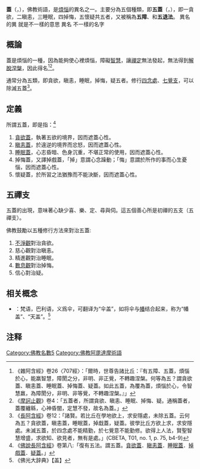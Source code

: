 {{refimprove|time=2017-07-24T12:04:04+00:00}}
{{佛教}}
'''蓋'''（{{lang-pi|{{IAST|nīvaraṇāni}}}}，{{lang-sa|{{IAST|nivāraṇa}}}}），佛教術語，是[[煩惱_(佛教)|煩惱]]的異名之一。主要分為五個種類，即'''五蓋'''（{{lang-pi|{{IAST|pañca nīvaraṇāni}}}}，{{lang-sa|{{IAST|pañca nivāraṇa}}}}），即一貪欲，二瞋恚，三睡眠，四掉悔，五懷疑共五者，又被稱為'''五障'''、和'''五退法'''。
異名的異 就是不一樣的意思 
異名 不一樣的名字

==概論==
蓋是煩惱的一種，因為能夠使心裡煩惱，障礙[[智慧_(佛教)|智慧]]，讓[[禪定|禪定]]無法發起，無法得到[[解脫|解脫]][[涅槃|涅槃]]，因此得名<ref>《雜阿含經》卷26〈707經〉：「爾時，世尊告諸比丘：『有五障、五蓋，煩惱於心，能羸智慧，障閡之分，非明、非正覺，不轉趣涅槃。何等為五？謂貪欲蓋、瞋恚蓋、睡眠蓋、掉悔蓋、疑蓋。如此五蓋，為覆為蓋，煩惱於心，令智慧羸，為障閡分，非明、非等覺，不轉趣涅槃。』」</ref><ref>《[[摩訶止觀|摩訶止觀]]》卷4：「五蓋者，所謂貪欲、瞋恚、睡眠、掉悔、疑。通稱蓋者，蓋覆纏緜，心神昏闇，定慧不發，故名為蓋。」</ref>。

通常分為五類，即貪欲，瞋恚，睡眠，掉悔，疑五者。修行[[四念處|四念處]]、[[七覺支|七覺支]]，可以除滅五蓋<ref>《[[長阿含經|長阿含經]]》卷12：「諸賢。若比丘在學地欲上，求安隱處，未除五蓋。云何為五？貪欲蓋，瞋恚蓋，睡眠蓋，掉戱蓋，疑蓋。彼學比丘方欲上求，求安隱處。未滅五蓋，於四念處不能精勤，於七覺意不能勤修。欲得上人法，賢聖智慧增盛，求欲知、欲見者，無有是處。」(CBETA, T01, no. 1, p. 75, b4-9)</ref>。

==定義==
所謂五蓋，即是指：<ref>《[[佛說長阿含經|佛說長阿含經]]》卷第八:「復有五法。謂五蓋。[[貪欲蓋|貪欲蓋]]．[[瞋恚蓋|瞋恚蓋]]．[[睡眠蓋|睡眠蓋]]．[[掉戲蓋|掉戲蓋]]．[[疑蓋|疑蓋]]。」</ref>
#[[貪欲蓋|貪欲蓋]]，執著五欲的境界，因而遮蓋心性。
#[[瞋恚蓋|瞋恚蓋]]，於違逆的境界而忿怒，因而遮蓋心性。
#[[s:佛學大辭典/五蓋|睡眠蓋]]，心志昏暗、色身沉重，不堪正常的使用，因而遮蓋心性。
#掉悔蓋，又譯掉戲蓋，「掉」意謂心念躁動；「悔」意謂於所作的事而心生憂惱，因而遮蓋心性。
#懷疑蓋，於所習之法猶豫而不能決斷，因而遮蓋心性。

==五禪支==
五蓋的出現，意味著心缺少喜、樂、定、尋與伺。這五個善心所是初禪的五支（五禪支）。

佛教鼓勵以五種修行方法來對治五蓋:
#[[不淨觀|不淨觀]]對治貪欲。
#慈心觀對治瞋恚。
#精進觀對治睡眠。
#[[數息觀|數息觀]]對治掉悔。
#信心對治疑。
==相关概念==
*{{le|伞盖|Chatra (umbrella)}}：梵语{{IAST|chattra}}，巴利语{{IAST|chatta}}，义爲伞，可翻译为“伞盖”，如将伞与[[幡_(佛具)|幡]]结合起来，称为“幡盖”、“天盖”。<ref>《佛光大辞典》【盖】</ref>

==注释==
<div class="references-small">
<references />
</div>
{{wikisource|佛學大辭典/五蓋}}
{{Authority control}}

[[Category:佛教名數5|Category:佛教名數5]]
[[Category:佛教阿毘達摩術語|Category:佛教阿毘達摩術語]]
